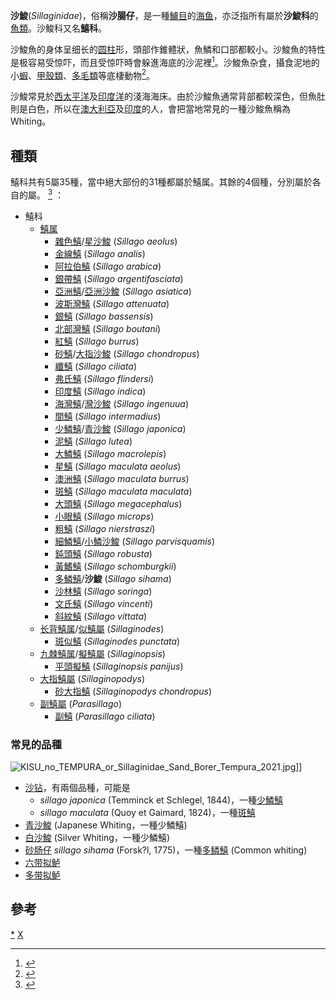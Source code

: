 {{Automatic taxobox
| taxon = Sillaginidae
| name = 鱚科
| image = Sillago 01.jpg
| image_caption = [[銀帶鱚|銀帶鱚]] (''Sillago argentifasciata'')
| authority = 
| subdivision_ranks = [[屬_(生物)|屬]]<ref name=ITIS>{{ITIS|ID=168526 |taxon=Sillaginidae |downloaded=2009年3月16日}}</ref>
| subdivision = 
长背鱚属 ''Sillaginodes'' <small>Gill, 1861</small><br/> 
九棘鱚属 ''Sillaginopsis''<small>Gill, 1861</small><br/> 
鱚属 ''Sillago'' <small>Cuvier, 1816</small>
| range_map = Sillaginidae distribution.png
| range_map_caption = 沙鮻分布区
}}

'''沙鮻'''(''Sillaginidae'')，俗稱'''沙腸仔'''，是一種[[鱸目|鱸目]]的[[海鱼|海鱼]]，亦泛指所有屬於'''沙鮻科'''的[[魚類|魚類]]。沙鮻科又名'''鱚科'''。

沙鮻魚的身体呈细长的[[圆柱|圆柱]]形，頭部作錐體狀，魚鱗和口部都較小。沙鮻魚的特性是极容易受惊吓，而且受惊吓時會躲進海底的沙泥裡<ref>{{cite web|work=台灣魚類資料庫 網路電子版|url=http://fishdb.sinica.edu.tw/2001new/fishfind.asp?outline=F354|title=8種臺灣地區的沙鮻科魚|publisher=中央研究院生物多樣性研究中心|accessdate=2009-04-11|deadurl=yes|archiveurl=https://web.archive.org/web/20071019044602/http://fishdb.sinica.edu.tw/2001new/fishfind.asp?outline=F354|archivedate=2007-10-19}}</ref>。沙鮻魚杂食，攝食泥地的小[[蝦|蝦]]、[[甲殼類|甲殼類]]、[[多毛類|多毛類]]等底棲動物<ref>{{cite web|publisher=國立台灣大學生態學與演化生物學研究所|work=台湾大学动物博物馆|url=http://archive.zo.ntu.edu.tw/fish/r_fish_index.asp?fish_id=F0142|title=沙鮻|accessdate=2009-04-11}}{{Dead link|date=2018年9月 |bot=InternetArchiveBot |fix-attempted=yes }}</ref>。

沙鮻常見於[[太平洋|西太平洋]]及[[印度洋|印度洋]]的淺海海床。由於沙鮻魚通常背部都較深色，但魚肚則是白色，所以在[[澳大利亞|澳大利亞]]及[[印度|印度]]的人，會把當地常見的一種沙鮻魚稱為Whiting。

==種類==
鱚科共有5屬35種，當中絕大部份的31種都屬於鱚属。其餘的4個種，分別屬於各自的屬。
<ref>{{cite web|publisher=[[台灣|台灣]][[中央研究院|中央研究院]]|work=FishBase鏡像|url=http://fishbase.sinica.edu.tw/Nomenclature/NominalSpeciesList.cfm?family=Sillaginidae|title=Sillaginidae|accessdate=2009-04-11|archive-url=https://web.archive.org/web/20070318105332/http://fishbase.sinica.edu.tw/Nomenclature/NominalSpeciesList.cfm?family=Sillaginidae|archive-date=2007-03-18|dead-url=yes}}</ref>
：
* 鱚科
** [[鱚属|鱚属]]
*** [[雜色鱚|雜色鱚]]/[[星沙鮻|星沙鮻]] (''Sillago aeolus'')
*** [[金線鱚|金線鱚]] (''Sillago analis'')
*** [[阿拉伯鱚|阿拉伯鱚]] (''Sillago arabica'')
*** [[銀帶鱚|銀帶鱚]] (''Sillago argentifasciata'')
*** [[亞洲鱚|亞洲鱚]]/[[亞洲沙鮻|亞洲沙鮻]] (''Sillago asiatica'')
*** [[波斯灣鱚|波斯灣鱚]] (''Sillago attenuata'')
*** [[銀鱚|銀鱚]] (''Sillago bassensis'')
*** [[北部灣鱚|北部灣鱚]] (''Sillago boutani'')
*** [[紅鱚|紅鱚]] (''Sillago burrus'')
*** [[砂鱚|砂鱚]]/[[大指沙鮻|大指沙鮻]] (''Sillago chondropus'')
*** [[纖鱚|纖鱚]] (''Sillago ciliata'')
*** [[弗氏鱚|弗氏鱚]] (''Sillago flindersi'')
*** [[印度鱚|印度鱚]] (''Sillago indica'')
*** [[海灣鱚|海灣鱚]]/[[灣沙鮻|灣沙鮻]] (''Sillago ingenuua'')
*** [[間鱚|間鱚]] (''Sillago intermadius'')
*** [[少鱗鱚|少鱗鱚]]/[[青沙鮻|青沙鮻]] (''Sillago japonica'')
*** [[泥鱚|泥鱚]] (''Sillago lutea'')
*** [[大鱗鱚|大鱗鱚]] (''Sillago macrolepis'')
*** [[星鱚|星鱚]] (''Sillago maculata aeolus'')
*** [[澳洲鱚|澳洲鱚]] (''Sillago maculata burrus'')
*** [[斑鱚|斑鱚]] (''Sillago maculata maculata'')
*** [[大頭鱚|大頭鱚]] (''Sillago megacephalus'')
*** [[小眼鱚|小眼鱚]] (''Sillago microps'')
*** [[粗鱚|粗鱚]] (''Sillago nierstraszi'')
*** [[細鱗鱚|細鱗鱚]]/[[小鱗沙鮻|小鱗沙鮻]] (''Sillago parvisquamis'')
*** [[鈍頭鱚|鈍頭鱚]] (''Sillago robusta'')
*** [[黃鰭鱚|黃鰭鱚]] (''Sillago schomburgkii'')
*** [[多鱗鱚|多鱗鱚]]/'''沙鮻''' (''Sillago sihama'')
*** [[沙林鱚|沙林鱚]] (''Sillago soringa'')
*** [[文氏鱚|文氏鱚]] (''Sillago vincenti'')
*** [[斜紋鱚|斜紋鱚]] (''Sillago vittata'')
** [[长背鱚属|长背鱚属]]/[[似鱚屬|似鱚屬]] (''Sillaginodes'')
*** [[斑似鱚|斑似鱚]] (''Sillaginodes punctata'')
** [[九棘鱚属|九棘鱚属]]/[[擬鱚屬|擬鱚屬]] (''Sillaginopsis'')
*** [[平頭擬鱚|平頭擬鱚]] (''Sillaginopsis panijus'')
** [[大指鱚屬|大指鱚屬]] (''Sillaginopodys'')
*** [[砂大指鱚|砂大指鱚]] (''Sillaginopodys chondropus'')
** [[副鱚屬|副鱚屬]] (''Parasillago'')
*** [[副鱚|副鱚]] (''Parasillago ciliata'')

=== 常見的品種 ===
[[File:KISU_no_TEMPURA_or_Sillaginidae_Sand_Borer_Tempura_2021.jpg|thumb]]]]
* [[沙钻|沙钻]]，有兩個品種，可能是
** ''sillago japonica'' (Temminck et Schlegel, 1844)，一種[[少鱗鱚|少鱗鱚]]
** ''sillago maculata'' (Quoy et Gaimard, 1824)，一種[[斑鱚|斑鱚]]
* [[青沙鮻|青沙鮻]] (Japanese Whiting，一種少鱗鱚)
* [[白沙鮻|白沙鮻]] (Silver Whiting，一種少鱗鱚)
* [[砂肠仔|砂肠仔]] ''sillago sihama'' (Forsk?l, 1775)，一種[[多鳞鱚|多鳞鱚]] (Common whiting)
* [[六带拟鲈|六带拟鲈]]
* [[多带拟鲈|多带拟鲈]]

== 參考 ==
{{reflist}}
{{Taxonbar|from=Q133321}}

[[Category:鱚科|*]]
[[Category:鲈形目|X]]